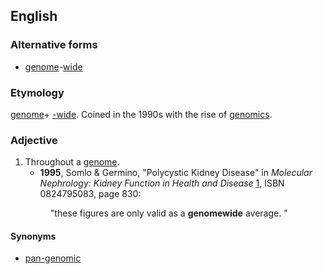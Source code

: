 
==English==
===Alternative forms===
*[[genome]]-[[wide]]
===Etymology===

[[genome]]+ [[-wide]].  Coined in the 1990s with the rise of [[genomics]].

===Adjective===
{{en-adj|-}}

# Throughout a [[genome]].
#*'''1995''', Somlo & Germino, "Polycystic Kidney Disease" in ''Molecular Nephrology: Kidney Function in Health and Disease'' [http://books.google.com/books?id=8UHKog3qMIAC], ISBN 0824795083, page 830:
#:"these figures are only valid as a '''genomewide''' average. "

====Synonyms====
*[[pan-genomic]]